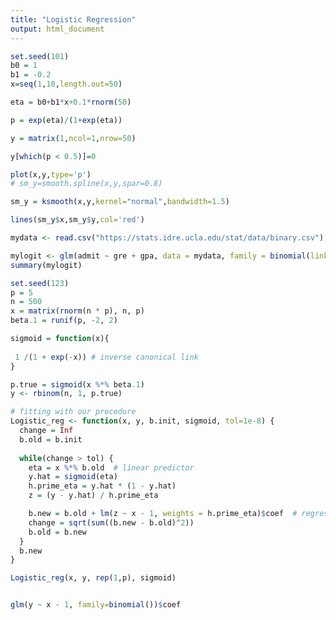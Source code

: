---
title: "Logistic Regression"
output: html_document
---

```{r}
set.seed(101)
b0 = 1
b1 = -0.2
x=seq(1,10,length.out=50)

eta = b0+b1*x+0.1*rnorm(50)

p = exp(eta)/(1+exp(eta))

y = matrix(1,ncol=1,nrow=50)

y[which(p < 0.5)]=0

plot(x,y,type='p')
# sm_y=smooth.spline(x,y,spar=0.8)

sm_y = ksmooth(x,y,kernel="normal",bandwidth=1.5)

lines(sm_y$x,sm_y$y,col='red')
```


```{r}
mydata <- read.csv("https://stats.idre.ucla.edu/stat/data/binary.csv")

mylogit <- glm(admit ~ gre + gpa, data = mydata, family = binomial(link="logit"))
summary(mylogit)

```


```{r}
set.seed(123)
p = 5
n = 500
x = matrix(rnorm(n * p), n, p)
beta.1 = runif(p, -2, 2)

sigmoid = function(x){
  
 1 /(1 + exp(-x)) # inverse canonical link
}

p.true = sigmoid(x %*% beta.1)
y <- rbinom(n, 1, p.true)

# fitting with our procedure
Logistic_reg <- function(x, y, b.init, sigmoid, tol=1e-8) {
  change = Inf
  b.old = b.init
  
  while(change > tol) {
    eta = x %*% b.old  # linear predictor
    y.hat = sigmoid(eta)
    h.prime_eta = y.hat * (1 - y.hat)
    z = (y - y.hat) / h.prime_eta

    b.new = b.old + lm(z ~ x - 1, weights = h.prime_eta)$coef  # regression
    change = sqrt(sum((b.new - b.old)^2))
    b.old = b.new
  }
  b.new
}

Logistic_reg(x, y, rep(1,p), sigmoid)


glm(y ~ x - 1, family=binomial())$coef

```


